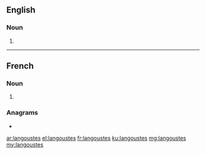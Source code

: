 ==English==

===Noun===
{{head|en|noun plural form}}

# {{plural of|langouste|lang=en}}

----

==French==

===Noun===
{{head|fr|noun plural form|g=f}}

# {{plural of|langouste|lang=fr}}

===Anagrams===
* {{l|fr|loguassent}}

[[ar:langoustes]]
[[el:langoustes]]
[[fr:langoustes]]
[[ku:langoustes]]
[[mg:langoustes]]
[[my:langoustes]]